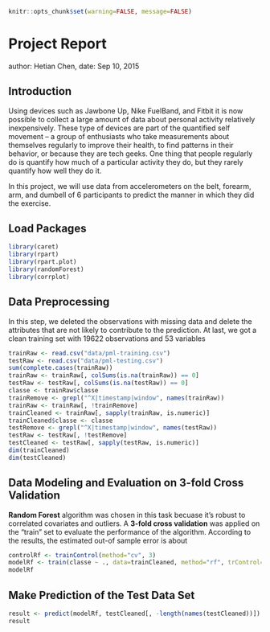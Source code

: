 ```r
knitr::opts_chunk$set(warning=FALSE, message=FALSE)
```
Project Report
==================================================================================================
author: Hetian Chen, date: Sep 10, 2015

## Introduction  
Using devices such as Jawbone Up, Nike FuelBand, and Fitbit it is now possible to collect a large amount of data about personal activity relatively inexpensively. These type of devices are part of the quantified self movement – a group of enthusiasts who take measurements about themselves regularly to improve their health, to find patterns in their behavior, or because they are tech geeks. One thing that people regularly do is quantify how much of a particular activity they do, but they rarely quantify how well they do it.  

In this project, we will use data from accelerometers on the belt, forearm, arm, and dumbell of 6 participants to predict the manner in which they did the exercise.  

## Load Packages
```r
library(caret)
library(rpart)
library(rpart.plot)
library(randomForest)
library(corrplot)
```
## Data Preprocessing

In this step, we deleted the observations with missing data and delete the attributes that are not likely to 
contribute to the prediction. At last, we got a clean training set with 19622 observations and 53 variables

```r
trainRaw <- read.csv("data/pml-training.csv")
testRaw <- read.csv("data/pml-testing.csv")
sum(complete.cases(trainRaw))
trainRaw <- trainRaw[, colSums(is.na(trainRaw)) == 0] 
testRaw <- testRaw[, colSums(is.na(testRaw)) == 0]
classe <- trainRaw$classe
trainRemove <- grepl("^X|timestamp|window", names(trainRaw))
trainRaw <- trainRaw[, !trainRemove]
trainCleaned <- trainRaw[, sapply(trainRaw, is.numeric)]
trainCleaned$classe <- classe
testRemove <- grepl("^X|timestamp|window", names(testRaw))
testRaw <- testRaw[, !testRemove]
testCleaned <- testRaw[, sapply(testRaw, is.numeric)]
dim(trainCleaned)
dim(testCleaned)
```

## Data Modeling and Evaluation on 3-fold Cross Validation 

**Random Forest** algorithm was chosen in this task becuase it's robust to correlated covariates and outliers.
A **3-fold cross validation** was applied on the "train" set to evaluate the performance of the algorithm. According to the results, the estimated out-of sample error is about

```r
controlRf <- trainControl(method="cv", 3)
modelRf <- train(classe ~ ., data=trainCleaned, method="rf", trControl=controlRf, ntree=250)
modelRf
```

## Make Prediction of the Test Data Set

```r
result <- predict(modelRf, testCleaned[, -length(names(testCleaned))])
result
```  







